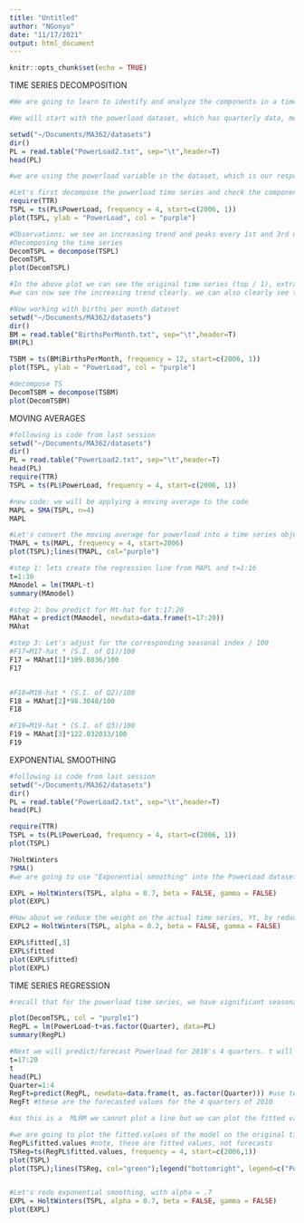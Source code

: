 ```yaml
---
title: "Untitled"
author: "NGonyo"
date: "11/17/2021"
output: html_document
---
```


```r
knitr::opts_chunk$set(echo = TRUE)
```

TIME SERIES DECOMPOSITION

```r

#We are going to learn to identify and analyze the components in a time series dataset

#We will start with the powerload dataset, which has quarterly data, meaning the frequency is 4. Note that data coll

setwd("~/Documents/MA362/datasets")
dir()
PL = read.table("PowerLoad2.txt", sep="\t",header=T)
head(PL)

#we are using the powerload variable in the dataset, which is our response variable of the time series

#Let's first decompose the powerload time series and check the components. To begin, we must specify aspects of the time series to R, and create a timeseries variable using the TTR package's ts() function
require(TTR)
TSPL = ts(PL$PowerLoad, frequency = 4, start=c(2006, 1))
plot(TSPL, ylab = "PowerLoad", col = "purple")

#Observations: we see an increasing trend and peaks every 1st and 3rd quarter, as well as valleys in the 2nd and 4th quarters. We can also see the 3rd quarter is the maximum and 2nd is the minimum every year.
#Decomposing the time series
DecomTSPL = decompose(TSPL)
DecomTSPL
plot(DecomTSPL)

#In the above plot we can see the original time series (top / 1), extracted trend (2), extracted seasonal variation (3), and random residuals (bottom / 4)
#we can now see the increasing trend clearly. we can also clearly see the quarterly changes that we noted previously in detail

```


```r
#Now working with births per month dataset
setwd("~/Documents/MA362/datasets")
dir()
BM = read.table("BirthsPerMonth.txt", sep="\t",header=T)
BM(PL)

TSBM = ts(BM$BirthsPerMonth, frequency = 12, start=c(2006, 1))
plot(TSPL, ylab = "PowerLoad", col = "purple")

#decompose TS
DecomTSBM = decompose(TSBM)
plot(DecomTSBM)

```

MOVING AVERAGES

```r
#following is code from last session
setwd("~/Documents/MA362/datasets")
dir()
PL = read.table("PowerLoad2.txt", sep="\t",header=T)
head(PL)
require(TTR)
TSPL = ts(PL$PowerLoad, frequency = 4, start=c(2006, 1))

#new code: we will be applying a moving average to the code
MAPL = SMA(TSPL, n=4)
MAPL

#Let's convert the moving average for powerload into a time series object
TMAPL = ts(MAPL, frequency = 4, start=2006)
plot(TSPL);lines(TMAPL, col="purple")

#step 1: lets create the regression line from MAPL and t=1:16
t=1:16
MAmodel = lm(TMAPL~t)
summary(MAmodel)

#step 2: bow predict for Mt-hat for t:17:20
MAhat = predict(MAmodel, newdata=data.frame(t=17:20))
MAhat

#step 3: Let's adjust for the corresponding seasonal index / 100
#F17=M17-hat * (S.I. of Q1)/100
F17 = MAhat[1]*109.8036/100
F17


#F18=M18-hat * (S.I. of Q2)/100
F18 = MAhat[2]*98.3048/100
F18

#F19=M19-hat * (S.I. of Q3)/100
F19 = MAhat[3]*122.032033/100
F19

```

EXPONENTIAL SMOOTHING

```r
#following is code from last session
setwd("~/Documents/MA362/datasets")
dir()
PL = read.table("PowerLoad2.txt", sep="\t",header=T)
head(PL)

require(TTR)
TSPL = ts(PL$PowerLoad, frequency = 4, start=c(2006, 1))
plot(TSPL)

?HoltWinters
?SMA()
#we are going to use "Exponential smoothing" into the PowerLoad dataset. We will be using an exponential smoothing constant of 0.7. We will use the function HoltWinters() for exponential smoothing, with only alpha = exponential smoothing constant, so we need to set beta=FALSE, gamma=FALSE

EXPL = HoltWinters(TSPL, alpha = 0.7, beta = FALSE, gamma = FALSE)
plot(EXPL)

#How about we reduce the weight on the actual time series, Yt, by reducing the smoothing constant -- use alpha .2
EXPL2 = HoltWinters(TSPL, alpha = 0.2, beta = FALSE, gamma = FALSE)

EXPL$fitted[,3]
EXPL$fitted
plot(EXPL$fitted)
plot(EXPL)


```

TIME SERIES REGRESSION

```r
#recall that for the powerload time series, we have significant seasonal variation and also a trend. lets use both time trend and seasonality terms in the regression model

plot(DecomTSPL, col = "purple1")
RegPL = lm(PowerLoad~t+as.factor(Quarter), data=PL)
summary(RegPL)

#Next we will predict/forecast Powerload for 2010's 4 quarters. t will go from 17 to 20 for quarter 1-4
t=17:20
t
head(PL)
Quarter=1:4
RegFt=predict(RegPL, newdata=data.frame(t, as.factor(Quarter))) #use test dataset here
RegFt #these are the forecasted values for the 4 quarters of 2010

#as this is a  MLRM we cannot plot a line but we can plot the fitted values of the MLRM

#we are going to plot the fitted.values of the model on the original time series data
RegPL$fitted.values #note, these are fitted values, not forecasts
TSReg=ts(RegPL$fitted.values, frequency = 4, start=c(2006,1))
plot(TSPL)
plot(TSPL);lines(TSReg, col="green");legend("bottomright", legend=c("PowerLoad", "RegressionFittedVals"), col=c("black", "green"), pch=c(15,16))



```

```r

#Let's redo exponential smoothing, with alpha = .7
EXPL = HoltWinters(TSPL, alpha = 0.7, beta = FALSE, gamma = FALSE)
plot(EXPL)




```




